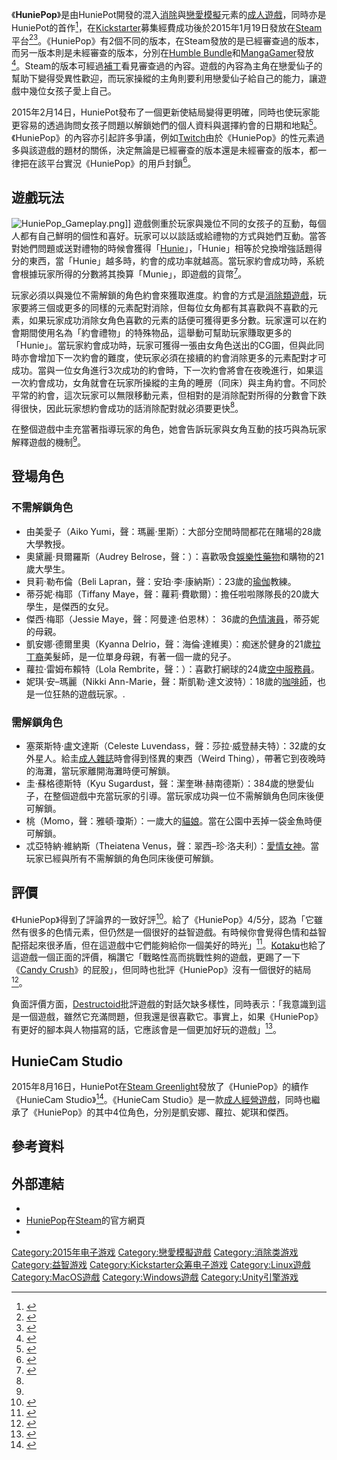 {{NoteTA
| G1=Games
}}
{{Infobox VG
| title = HuniePop
| image = HuniePop logo.jpg
| caption =
| designer = 瑞安·昆斯（Ryan Koons）
| programmer = 瑞安·昆斯
| writer = 瑞安·昆斯
| artist = 里茲奇·佩希沙（Rizky Prahesa）
| composer = 喬納森·萬達格（Jonathan Wandag）

| developer = HuniePot
| publisher = HuniePot
| distributor = [[Humble_Bundle#Humble商店|Humble Bundle]]<br>[[MangaGamer|MangaGamer]]<br>[[Steam|Steam]]
| series =
| engine = [[Unity_(遊戲引擎)|Unity]]
| platforms = [[Microsoft_Windows|Windows]]、[[OS_X|OS X]]、[[Linux|Linux]]
| released = 2015年1月19日
| genre = [[戀愛模擬遊戲|戀愛模擬]]、[[消除類遊戲|消除]]、[[成人電子遊戲|成人]]
| modes =
}}

《'''HuniePop'''》是由HuniePot開發的混入[[消除類遊戲|消除]]與[[戀愛模擬遊戲|戀愛模擬]]元素的[[成人電子遊戲|成人遊戲]]，同時亦是HuniePot的首作<ref>{{cite web|last1=Brakke|first1=David|title=Minnesota Otaku: Raise a flag for anime dating sims|url=http://www.sctimes.com/story/entertainment/2015/03/18/minnesota-otaku-raise-flag-anime-dating-sims/24966321/|publisher=SC Times|date=March 18, 2015|accessdate=March 20, 2015}}</ref>，在[[Kickstarter|Kickstarter]]募集經費成功後於2015年1月19日發放在[[Steam|Steam]]平台<ref>{{cite web|title=HuniePop: A Dating Puzzle RPG by Ryan Koons|url=https://www.kickstarter.com/projects/huniepop/huniepop-a-dating-puzzle-rpg|publisher=Kickstarter|date=October 2, 2013|accessdate=March 20, 2015|archive-date=2015-09-28|archive-url=https://web.archive.org/web/20150928145641/https://www.kickstarter.com/projects/huniepop/huniepop-a-dating-puzzle-rpg|dead-url=no}}</ref><ref>{{cite web|last1=Priestman|first1=Chris|title=Dating Puzzle RPG HuniePop Is Now Available On PC|url=http://www.siliconera.com/2015/01/20/dating-puzzle-rpg-huniepop-is-now-available-on-pc/|publisher=Silicon Era|date=January 20, 2015|accessdate=March 20, 2015|archive-date=2015-08-22|archive-url=https://web.archive.org/web/20150822013111/http://www.siliconera.com/2015/01/20/dating-puzzle-rpg-huniepop-is-now-available-on-pc/|dead-url=no}}</ref>。《HuniePop》有2個不同的版本，在Steam發放的是已經審查過的版本，而另一版本則是未經審查的版本，分別在[[Humble_Bundle#Humble商店|Humble Bundle]]和[[MangaGamer|MangaGamer]]發放<ref>{{cite web|title=The Sex Games That Steam Censors|url=http://kotaku.com/the-sex-games-that-steam-censors-1680718912|publisher=[[Kotaku|Kotaku]]|date=January 21, 2015|accessdate=April 22, 2015|archive-date=2016-10-22|archive-url=https://web.archive.org/web/20161022040403/http://kotaku.com/the-sex-games-that-steam-censors-1680718912|dead-url=no}}</ref>。Steam的版本可經過[[補丁|補丁]]看見審查過的內容。遊戲的內容為主角在戀愛仙子的幫助下變得受異性歡迎，而玩家操縱的主角則要利用戀愛仙子給自己的能力，讓遊戲中幾位女孩子愛上自己。

2015年2月14日，HuniePot發布了一個更新使結局變得更明確，同時也使玩家能更容易的透過詢問女孩子問題以解鎖她們的個人資料與選擇約會的日期和地點<ref>{{cite web|last1=Thew|first1=Geoff|title=HuniePop’s Valentine Update Gives Lonely Gamers Closure|url=http://www.hardcoregamer.com/2015/02/14/huniepops-valentine-update-gives-lonely-gamers-closure/134954/|publisher=HardcoreGamer|date=February 14, 2015|accessdate=March 20, 2015|archive-date=2015-09-24|archive-url=https://web.archive.org/web/20150924043851/http://www.hardcoregamer.com/2015/02/14/huniepops-valentine-update-gives-lonely-gamers-closure/134954/|dead-url=no}}</ref>。《HuniePop》的內容亦引起許多爭議，例如[[Twitch|Twitch]]由於《HuniePop》的性元素過多與該遊戲的題材的關係，決定無論是已經審查的版本還是未經審查的版本，都一律把在該平台實況《HuniePop》的用戶封鎖<ref>{{cite web|title=Twitch.tv tweet|url=https://twitter.com/twitchsupport/status/557979059464835072|publisher=Twitter|date=January 21, 2015|accessdate=March 20, 2015|archive-date=2019-02-16|archive-url=https://web.archive.org/web/20190216144751/https://twitter.com/twitchsupport/status/557979059464835072|dead-url=no}}</ref>。

== 遊戲玩法 ==

[[File:HuniePop_Gameplay.png|thumb]]]]
遊戲側重於玩家與幾位不同的女孩子的互動，每個人都有自己鮮明的個性和喜好。玩家可以以談話或給禮物的方式與她們互動。當答對她們問題或送對禮物的時候會獲得「[[經驗值|Hunie]]」，「Hunie」相等於兌換增強話題得分的東西，當「Hunie」越多時，約會的成功率就越高。當玩家約會成功時，系統會根據玩家所得的分數將其換算「Munie」，即遊戲的貨幣<ref name="Hunie">{{cite web|title=HuniePop - 體會成人戀愛的經典小品|url=http://home.gamer.com.tw/creationDetail.php?sn=2758437|publisher=[[巴哈姆特電玩資訊站|巴哈姆特電玩資訊站]]|date=February 23, 2015|accessdate=August 17, 2015|archive-date=2019-02-16|archive-url=https://web.archive.org/web/20190216144752/https://home.gamer.com.tw/creationDetail.php?sn=2758437|dead-url=no}}</ref>。

玩家必須以與幾位不需解鎖的角色約會來獲取進度。約會的方式是[[消除類遊戲|消除類遊戲]]，玩家要將三個或更多的同樣的元素配對消除，但每位女角都有其喜歡與不喜歡的元素，如果玩家成功消除女角色喜歡的元素的話便可獲得更多分數。玩家還可以在約會期間使用名為「約會禮物」的特殊物品，這舉動可幫助玩家賺取更多的「Hunie」。當玩家約會成功時，玩家可獲得一張由女角色送出的CG圖，但與此同時亦會增加下一次約會的難度，使玩家必須在接續的約會消除更多的元素配對才可成功。當與一位女角進行3次成功的約會時，下一次約會將會在夜晚進行，如果這一次約會成功，女角就會在玩家所操縱的主角的睡房（同床）與主角約會。不同於平常的約會，這次玩家可以無限移動元素，但相對的是消除配對所得的分數會下跌得很快，因此玩家想約會成功的話消除配對就必須要更快<ref name="Hunie" />。

在整個遊戲中圭充當著指導玩家的角色，她會告訴玩家與女角互動的技巧與為玩家解釋遊戲的機制<ref name="Hunie" />。

== 登場角色 ==

=== 不需解鎖角色 ===

* 由美愛子（Aiko Yumi，聲：瑪麗·里斯）：大部分空閒時間都花在賭場的28歲大學教授。
* 奧黛麗·貝爾羅斯（Audrey Belrose，聲：{{link-en|布蘭妮·勞達|Brittany Lauda}}）：喜歡吸食[[娛樂性藥物|娛樂性藥物]]和購物的21歲大學生。
* 貝莉·勒布倫（Beli Lapran，聲：安珀·李·康納斯）：23歲的[[瑜伽|瑜伽]]教練。
* 蒂芬妮·梅耶（Tiffany Maye，聲：蘿莉·費歇爾）：擔任啦啦隊隊長的20歲大學生，是傑西的女兒。
* 傑西·梅耶（Jessie Maye，聲：阿曼達·伯恩林）： 36歲的[[色情演員|色情演員]]，蒂芬妮的母親。
* 凱安娜·德爾里奧（Kyanna Delrio，聲：海倫·達維奧）：痴迷於健身的21歲[[拉丁裔美國人|拉丁裔]]美髮師，是一位單身母親，有著一個一歲的兒子。
* 蘿拉·雷姆布賴特（Lola Rembrite，聲：{{link-en|基拉·巴克蘭|Kira Buckland}}）：喜歡打網球的24歲[[空中服務員|空中服務員]]。
* 妮琪·安–瑪麗（Nikki Ann-Marie，聲：斯凱勒·達文波特）：18歲的[[咖啡師|咖啡師]]，也是一位狂熱的遊戲玩家。.

=== 需解鎖角色 ===
* 塞萊斯特·盧文達斯（Celeste Luvendass，聲：莎拉·威登赫夫特）：32歲的女外星人。給圭[[成人雜誌|成人雜誌]]時會得到怪異的東西（Weird Thing），帶著它到夜晚時的海灘，當玩家離開海灘時便可解鎖。
* 圭·蘇格德斯特（Kyu Sugardust，聲：潔奎琳·赫南德斯）：384歲的戀愛仙子，在整個遊戲中充當玩家的引導。當玩家成功與一位不需解鎖角色同床後便可解鎖。
* 桃（Momo，聲：雅頓·瓊斯）：一歲大的[[貓娘|貓娘]]。當在公園中丟掉一袋金魚時便可解鎖。
* 忒亞特納·維納斯（Theiatena Venus，聲：翠西–珍·洛夫利）：[[維納斯|愛情女神]]。當玩家已經與所有不需解鎖的角色同床後便可解鎖。

== 評價 ==

《HuniePop》得到了評論界的一致好評<ref>{{cite web|last1=White|first1=Lucas|title=HuniePop Review: Not safe for work, or anything else (update)|url=http://www.technologytell.com/gaming/141235/huniepop-review-not-safe-work-anything-else-really/|publisher=Technology Tell|date=January 16, 2015|accessdate=March 20, 2015|archive-date=2015-08-17|archive-url=https://web.archive.org/web/20150817141346/http://www.technologytell.com/gaming/141235/huniepop-review-not-safe-work-anything-else-really/|dead-url=no}}</ref>。{{link-en|Hardcore Gamer|Hardcore Gamer}}給了《HuniePop》4/5分，認為「它雖然有很多的色情元素，但仍然是一個很好的益智遊戲。有時候你會覺得色情和益智配搭起來很矛盾，但在這遊戲中它們能夠給你一個美好的時光」<ref>{{cite web|last1=Thew|first1=Geoff|title=Review: HuniePop|url=http://www.hardcoregamer.com/2015/02/05/review-huniepop/133066/|publisher=Hardcore Gamer|date=February 5, 2015|accessdate=March 20, 2015|archive-date=2015-08-19|archive-url=https://web.archive.org/web/20150819071532/http://www.hardcoregamer.com/2015/02/05/review-huniepop/133066/|dead-url=no}}</ref>。[[Kotaku|Kotaku]]也給了這遊戲一個正面的評價，稱讚它「戰略性高而挑戰性夠的遊戲，更踢了一下《[[Candy_Crush|Candy Crush]]》的屁股」，但同時也批評《HuniePop》沒有一個很好的結局<ref>{{cite web|last1=Fahey|first1=Mike|title=I Need A Little More Romance In My Adult Dating Puzzle RPG|url=http://kotaku.com/i-need-a-little-more-romance-in-my-adult-dating-puzzle-1680813787|publisher=Kotaku|date=January 21, 2015|accessdate=March 20, 2015|archive-date=2015-08-25|archive-url=https://web.archive.org/web/20150825054805/http://kotaku.com/i-need-a-little-more-romance-in-my-adult-dating-puzzle-1680813787|dead-url=no}}</ref>。

負面評價方面，[[Destructoid|Destructoid]]批評遊戲的對話欠缺多樣性，同時表示：「我意識到這是一個遊戲，雖然它充滿問題，但我還是很喜歡它。事實上，如果《HuniePop》有更好的腳本與人物描寫的話，它應該會是一個更加好玩的遊戲」<ref>{{cite web|last1=Vincent|first1=Brittany|title=In which I cease judging a game by its hunies|url=http://www.destructoid.com/poppin-with-hunies-my-virtual-dates-in-huniepop-286773.phtml|publisher=Destructoid|date=January 27, 2015|accessdate=March 20, 2015|archive-date=2015-08-27|archive-url=https://web.archive.org/web/20150827004748/http://www.destructoid.com/poppin-with-hunies-my-virtual-dates-in-huniepop-286773.phtml|dead-url=no}}</ref>。

== HunieCam Studio ==

2015年8月16日，HuniePot在[[Steam|Steam Greenlight]]發放了《HuniePop》的續作《HunieCam Studio》<ref>{{cite web|title=Steam Greenlight :: HunieCam Studio|url=http://steamcommunity.com/sharedfiles/filedetails/?id=499804380|publisher=[[Valve|Valve]]|date=August 15, 2015|accessdate=August 15, 2015|archive-date=2015-08-18|archive-url=https://web.archive.org/web/20150818051754/http://steamcommunity.com/sharedfiles/filedetails/?id=499804380|dead-url=no}}</ref>。《HunieCam Studio》是一款[[成人電子遊戲|成人]][[模擬經營遊戲|經營遊戲]]，同時也繼承了《HuniePop》的其中4位角色，分別是凱安娜、蘿拉、妮琪和傑西。

== 參考資料 ==
{{reflist|30em}}

== 外部連結 ==
{{portal box|電子遊戲}}

* {{official website|http://www.huniepop.com/}}
* [http://store.steampowered.com/app/339800/ HuniePop]{{Wayback|url=http://store.steampowered.com/app/339800/ |date=20190216090057 }}在[[Steam|Steam]]的官方網頁
* {{Twitter|huniepop}}

{{DEFAULTSORT:HuniePop}}
[[Category:2015年电子游戏|Category:2015年电子游戏]]
[[Category:戀愛模擬遊戲|Category:戀愛模擬遊戲]]
[[Category:消除类游戏|Category:消除类游戏]]
[[Category:益智游戏|Category:益智游戏]]
[[Category:Kickstarter众筹电子游戏|Category:Kickstarter众筹电子游戏]]
[[Category:Linux遊戲|Category:Linux遊戲]]
[[Category:MacOS遊戲|Category:MacOS遊戲]]
[[Category:Windows遊戲|Category:Windows遊戲]]
[[Category:Unity引擎游戏|Category:Unity引擎游戏]]